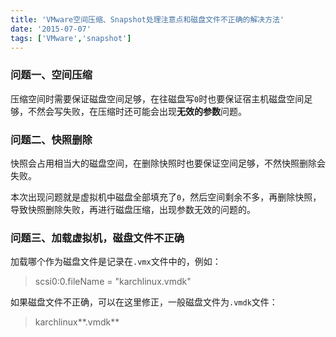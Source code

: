 ```yaml
---
title: 'VMware空间压缩、Snapshot处理注意点和磁盘文件不正确的解决方法'
date: '2015-07-07'
tags: ['VMware','snapshot']
---
```


### 问题一、空间压缩

压缩空间时需要保证磁盘空间足够，在往磁盘写`0`时也要保证宿主机磁盘空间足够，不然会写失败，在压缩时还可能会出现**无效的参数**问题。

### 问题二、快照删除

快照会占用相当大的磁盘空间，在删除快照时也要保证空间足够，不然快照删除会失败。

本次出现问题就是虚拟机中磁盘全部填充了`0`，然后空间剩余不多，再删除快照，导致快照删除失败，再进行磁盘压缩，出现参数无效的问题的。

### 问题三、加载虚拟机，磁盘文件不正确

加载哪个作为磁盘文件是记录在`.vmx`文件中的，例如：
> scsi0:0.fileName = "karchlinux.vmdk"

如果磁盘文件不正确，可以在这里修正，一般磁盘文件为`.vmdk`文件：
> karchlinux**.vmdk**
